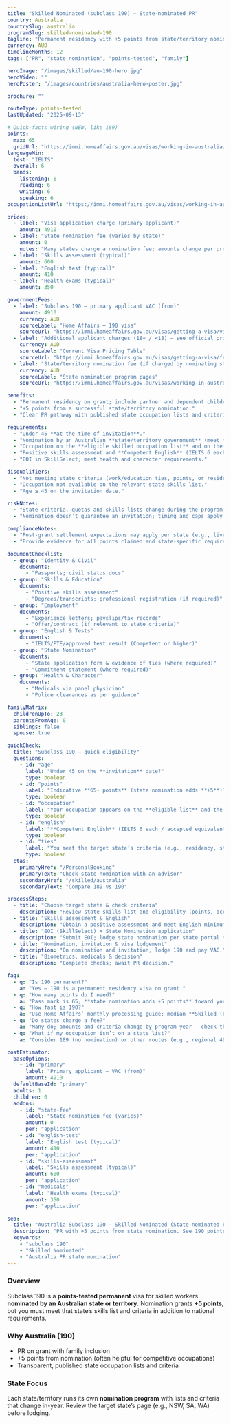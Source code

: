 ```yaml
---
title: "Skilled Nominated (subclass 190) — State-nominated PR"
country: Australia
countrySlug: australia
programSlug: skilled-nominated-190
tagline: "Permanent residency with +5 points from state/territory nomination."
currency: AUD
timelineMonths: 12
tags: ["PR", "state nomination", "points-tested", "family"]

heroImage: "/images/skilled/au-190-hero.jpg"
heroVideo: ""
heroPoster: "/images/countries/australia-hero-poster.jpg"

brochure: ""

routeType: points-tested
lastUpdated: "2025-09-13"

# Quick-facts wiring (NEW, like 189)
points:
  max: 65
  gridUrl: "https://immi.homeaffairs.gov.au/visas/working-in-australia/how-to-get-points"
languageMin:
  test: "IELTS"
  overall: 6
  bands:
    listening: 6
    reading: 6
    writing: 6
    speaking: 6
occupationListUrl: "https://immi.homeaffairs.gov.au/visas/working-in-australia/skill-occupation-list"

prices:
  - label: "Visa application charge (primary applicant)"
    amount: 4910
  - label: "State nomination fee (varies by state)"
    amount: 0
    notes: "Many states charge a nomination fee; amounts change per program year."
  - label: "Skills assessment (typical)"
    amount: 600
  - label: "English test (typical)"
    amount: 410
  - label: "Health exams (typical)"
    amount: 350

governmentFees:
  - label: "Subclass 190 — primary applicant VAC (from)"
    amount: 4910
    currency: AUD
    sourceLabel: "Home Affairs — 190 visa"
    sourceUrl: "https://immi.homeaffairs.gov.au/visas/getting-a-visa/visa-listing/skilled-nominated-190"
  - label: "Additional applicant charges (18+ / <18) — see official pricing table"
    currency: AUD
    sourceLabel: "Current Visa Pricing Table"
    sourceUrl: "https://immi.homeaffairs.gov.au/visas/getting-a-visa/fees-and-charges/current-visa-pricing"
  - label: "State/territory nomination fee (if charged by nominating state)"
    currency: AUD
    sourceLabel: "State nomination program pages"
    sourceUrl: "https://immi.homeaffairs.gov.au/visas/working-in-australia/state-territory-government-nominations"

benefits:
  - "Permanent residency on grant; include partner and dependent children."
  - "+5 points from a successful state/territory nomination."
  - "Clear PR pathway with published state occupation lists and criteria."

requirements:
  - "Under 45 **at the time of invitation**."
  - "Nomination by an Australian **state/territory government** (meet that state’s criteria)."
  - "Occupation on the **eligible skilled occupation list** and on the **state list** (where applicable)."
  - "Positive skills assessment and **Competent English** (IELTS 6 each or accepted equivalents)."
  - "EOI in SkillSelect; meet health and character requirements."

disqualifiers:
  - "Not meeting state criteria (work/education ties, points, or residency rules)."
  - "Occupation not available on the relevant state skills list."
  - "Age ≥ 45 on the invitation date."

riskNotes:
  - "State criteria, quotas and skills lists change during the program year."
  - "Nomination doesn’t guarantee an invitation; timing and caps apply."

complianceNotes:
  - "Post-grant settlement expectations may apply per state (e.g., live/work intention)."
  - "Provide evidence for all points claimed and state-specific requirements."

documentChecklist:
  - group: "Identity & Civil"
    documents:
      - "Passports; civil status docs"
  - group: "Skills & Education"
    documents:
      - "Positive skills assessment"
      - "Degrees/transcripts; professional registration (if required)"
  - group: "Employment"
    documents:
      - "Experience letters; payslips/tax records"
      - "Offer/contract (if relevant to state criteria)"
  - group: "English & Tests"
    documents:
      - "IELTS/PTE/approved test result (Competent or higher)"
  - group: "State Nomination"
    documents:
      - "State application form & evidence of ties (where required)"
      - "Commitment statement (where required)"
  - group: "Health & Character"
    documents:
      - "Medicals via panel physician"
      - "Police clearances as per guidance"

familyMatrix:
  childrenUpTo: 23
  parentsFromAge: 0
  siblings: false
  spouse: true

quickCheck:
  title: "Subclass 190 — quick eligibility"
  questions:
    - id: "age"
      label: "Under 45 on the **invitation** date?"
      type: boolean
    - id: "points"
      label: "Indicative **65+ points** (state nomination adds **+5**)?"
      type: boolean
    - id: "occupation"
      label: "Your occupation appears on the **eligible list** and the **nominating state’s list**?"
      type: boolean
    - id: "english"
      label: "**Competent English** (IELTS 6 each / accepted equivalents)?"
      type: boolean
    - id: "ties"
      label: "You meet the target state’s criteria (e.g., residency, study, work or job offer where required)?"
      type: boolean
  ctas:
    primaryHref: "/PersonalBooking"
    primaryText: "Check state nomination with an advisor"
    secondaryHref: "/skilled/australia"
    secondaryText: "Compare 189 vs 190"

processSteps:
  - title: "Choose target state & check criteria"
    description: "Review state skills list and eligibility (points, occupation, ties)."
  - title: "Skills assessment & English"
    description: "Obtain a positive assessment and meet English minimums."
  - title: "EOI (SkillSelect) + State Nomination application"
    description: "Submit EOI; lodge state nomination per state portal timelines."
  - title: "Nomination, invitation & visa lodgement"
    description: "On nomination and invitation, lodge 190 and pay VAC."
  - title: "Biometrics, medicals & decision"
    description: "Complete checks; await PR decision."

faq:
  - q: "Is 190 permanent?"
    a: "Yes — 190 is a permanent residency visa on grant."
  - q: "How many points do I need?"
    a: "Pass mark is 65; **state nomination adds +5 points** toward your total."
  - q: "How fast is 190?"
    a: "Use Home Affairs’ monthly processing guide; median **Skilled (Permanent)** is ~12 months and varies."
  - q: "Do states charge a fee?"
    a: "Many do; amounts and criteria change by program year — check the specific state nomination page."
  - q: "What if my occupation isn’t on a state list?"
    a: "Consider 189 (no nomination) or other routes (e.g., regional 491) depending on demand and profile."

costEstimator:
  baseOptions:
    - id: "primary"
      label: "Primary applicant — VAC (from)"
      amount: 4910
  defaultBaseId: "primary"
  adults: 1
  children: 0
  addons:
    - id: "state-fee"
      label: "State nomination fee (varies)"
      amount: 0
      per: "application"
    - id: "english-test"
      label: "English test (typical)"
      amount: 410
      per: "application"
    - id: "skills-assessment"
      label: "Skills assessment (typical)"
      amount: 600
      per: "application"
    - id: "medicals"
      label: "Health exams (typical)"
      amount: 350
      per: "application"

seo:
  title: "Australia Subclass 190 — Skilled Nominated (State-nominated PR)"
  description: "PR with +5 points from state nomination. See 190 points, state lists, English, fees, timeline and documents — then talk to an advisor."
  keywords:
    - "subclass 190"
    - "Skilled Nominated"
    - "Australia PR state nomination"
---
```


### Overview
Subclass 190 is a **points-tested permanent** visa for skilled workers **nominated by an Australian state or territory**. Nomination grants **+5 points**, but you must meet that state’s skills list and criteria in addition to national requirements.

### Why Australia (190)
- PR on grant with family inclusion  
- +5 points from nomination (often helpful for competitive occupations)  
- Transparent, published state occupation lists and criteria

### State Focus
Each state/territory runs its own **nomination program** with lists and criteria that change in-year. Review the target state’s page (e.g., NSW, SA, WA) before lodging.
